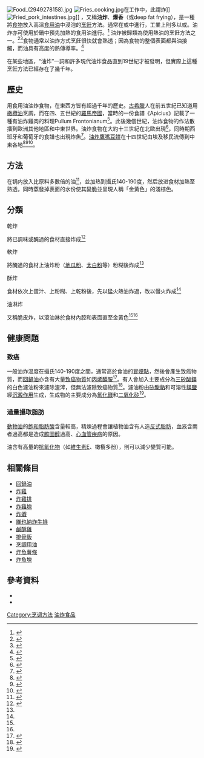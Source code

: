 [[File:Food_(2949278158).jpg|thumb]]
[[File:Fries_cooking.jpg|right]]在工作中，此謂炸]]
[[File:Fried_pork_intestines.jpg|thumb]]]]
'''{{ruby|炸|-{zh-hans:zhá;zh-hk:zaa3;zh-tw:ㄓㄚˊ}-}}'''，又稱'''油炸'''、'''爆香'''（{{Lang-en|Deep frying}}或deep fat frying），是一種將[[食物|食物]]放入高溫[[食用油|食用油]]中浸泡的[[烹饪|烹飪]]方法。通常在{{Link-en|油炸鍋|Deep fryer}}或{{Link-en|薯片盤|chip pan}}中進行，工業上則多以{{Link-en|壓力油炸鍋|Pressure frying}}或{{Link-en|真空油炸鍋|Vacuum fryer}}。油炸亦可使用於鍋中預先加熱的食用油進行。<ref>{{Cite web |url=http://www.shs.edu.tw/works/essay/2009/11/2009111401143967.pdf |title=存档副本 |access-date=2017-12-28 |archive-date=2019-06-20 |archive-url=https://web.archive.org/web/20190620042714/https://www.shs.edu.tw/works/essay/2009/11/2009111401143967.pdf |dead-url=no }}</ref> 油炸被歸類為使用熱油的烹飪方法之一。<ref>{{Cite book|url=https://books.google.com.tw/books?id=vRcidxIUWYMC&pg=PA18&redir_esc=y#v=onepage&q&f=false|title=Food Preparation and Cooking: Cookery units. Student guide|date=1996-01-01|publisher=Nelson Thornes|isbn=9780748725663|language=en|access-date=2016-12-12|archive-date=2021-04-10|archive-url=https://web.archive.org/web/20210410212854/https://books.google.com.tw/books?id=vRcidxIUWYMC&pg=PA18&redir_esc=y#v=onepage&q&f=false|dead-url=no}}</ref><ref>{{Cite book|url=https://books.google.com.tw/books?id=KDa4ZB_gvWgC&pg=PA86&redir_esc=y#v=onepage&q&f=false|title=Techniques of Healthy Cooking, Professional Edition|last=America|first=Culinary Institute of|date=2007-11-19|publisher=John Wiley & Sons|isbn=9780470052327|language=en|access-date=2016-12-12|archive-date=2021-04-10|archive-url=https://web.archive.org/web/20210410212859/https://books.google.com.tw/books?id=KDa4ZB_gvWgC&pg=PA86&redir_esc=y#v=onepage&q&f=false|dead-url=no}}</ref>食物通常以油炸方式烹飪很快就會熟透；因為食物的整個表面都與油接觸，而油具有高度的熱傳導率。<ref>{{Cite book|url=https://books.google.com.tw/books?id=RgU9u9oUSDQC&pg=PA6&redir_esc=y#v=onepage&q&f=false|title=Advances in Deep-Fat Frying of Foods|last=Sumnu|first=Servet Gulum|last2=Sahin|first2=Serpil|date=2008-12-17|publisher=CRC Press|isbn=9781420055597|language=en|access-date=2016-12-12|archive-date=2021-04-10|archive-url=https://web.archive.org/web/20210410212904/https://books.google.com.tw/books?id=RgU9u9oUSDQC&pg=PA6&redir_esc=y#v=onepage&q&f=false|dead-url=no}}</ref>

在某些地區，“油炸”一詞和許多現代油炸食品直到19世紀才被發明，但實際上這種烹飪方法已經存在了幾千年。

== 歷史 ==
用食用油油炸食物，在東西方皆有超過千年的歷史。[[古希臘|古希臘]]人在前五世紀已知道用[[橄欖油|橄欖油]]烹調，而在四、五世紀的[[羅馬帝國|羅馬帝國]]，當時的一份食譜《Apicius》記載了一種有油炸雞肉的料理Pullum Frontonianum<ref>{{cite web|url=http://penelope.uchicago.edu/Thayer/E/Roman/Texts/Apicius/6*.html#IX |title=LacusCurtius • Apicius, De Re Coquinaria—Book VI |publisher=Penelope.uchicago.edu |accessdate=11 May 2014}}</ref>。此後幾個世紀，油炸食物的作法散播到歐洲其他地區和中東世界。油炸食物在大約十三世紀在北歐出現<ref>{{cite web|last1=Lapetina|first1=Adam|title=The true origins of 11 of your favorite fried foods|url=http://www.thrillist.com/eat/nation/where-fried-foods-came-from-corn-dogs-mozzarella-sticks-fried-candy-bars|website=thrillist.com|publisher=Trillist|accessdate=18 May 2015|archive-date=2021-04-10|archive-url=https://web.archive.org/web/20210410212924/https://www.thrillist.com/eat/nation/where-fried-foods-came-from-corn-dogs-mozzarella-sticks-fried-candy-bars|dead-url=no}}</ref>，同時期西班牙和葡萄牙的食譜也出現炸魚<ref name = "Sir William">{{cite AV media| people =Wei, William| title =The Definitive History of Deep-Fried Foods| medium =Online video| publisher =Business Insider| location =New York City, United States of America| date =8 January 2013| url =http://www.businessinsider.com/history-of-deep-fried-foods-video-2013-1<!-- Also this works: http://www.businessinsider.com/history-of-deep-fried-foods-video-2013-1#ooid=liMWM2ODoJjPgf1c6lQ9h6oJnixDXOtW-->| access-date =2018-03-29| archive-date =2021-04-10| archive-url =https://web.archive.org/web/20210410212934/https://www.businessinsider.com/history-of-deep-fried-foods-video-2013-1| dead-url =no}}</ref>。[[油炸鷹嘴豆餅|油炸鷹嘴豆餅]]在十四世紀由埃及移民流傳到中東各地<ref>{{cite web|last1=Antunes|first1=Sonny|title=Falafel, a dish the entire Middle East can agree on|url=https://www.finedininglovers.com/stories/falafel-middle-east/|website=finedininglovers.com|publisher=Fine Dining Lovers|accessdate=18 May 2015|archive-date=2019-06-03|archive-url=https://web.archive.org/web/20190603144027/https://www.finedininglovers.com/stories/falafel-middle-east/|dead-url=no}}</ref><ref>{{cite news|last1=Guttman|first1=Vered|title=No matter where it originated, falafel is still Israel's national food|url=http://www.haaretz.com/blogs/modern-manna/no-matter-where-it-originated-falafel-is-still-israel-s-national-food-1.426265|accessdate=18 May 2015|work=Haaretz|date=24 April 2012|archive-date=2017-10-23|archive-url=https://web.archive.org/web/20171023033117/https://www.haaretz.com/blogs/modern-manna/no-matter-where-it-originated-falafel-is-still-israel-s-national-food-1.426265|dead-url=no}}</ref><ref>{{cite web|last1=I. D.|first1=Morton|title=Geography and history of the frying process|url=http://grasasyaceites.revistas.csic.es/index.php/grasasyaceites/article/viewFile/745/736|website=grasasyaceites.revistas.csic.es|accessdate=18 May 2015|archive-date=2020-10-19|archive-url=https://web.archive.org/web/20201019191418/http://grasasyaceites.revistas.csic.es/index.php/grasasyaceites/article/viewFile/745/736|dead-url=no}}</ref>。

== 方法 ==

在锅内放入比原料多數倍的油<ref name="粵菜烹飪">{{cite book |author=烹飪技術研究所 |title=《粵菜烹飪》 |pages=第103頁 |date=1996年6月 |publisher=鴻光書店 |location=香港 |isbn=9628123017 }}</ref>，並加热到攝氏140-190度，然后放进食材加熱至熟透，同時蒸發掉表面的水份使其變脆並呈現人稱「金黃色」的淺棕色。

== 分類 ==
;乾炸
將已調味或醃過的食材直接炸成<ref name="原味粵式食譜大全">{{cite book |author=趙振羡 |title=《原味粵式食譜大全》 |pages=第2頁 |year=1996 |publisher=星輝圖書有限公司 |location=香港 |isbn=962-388-051-0 }}</ref>

;軟炸
將醃過的食材上油炸粉（[[地瓜粉|地瓜粉]]、[[太白粉|太白粉]]等）粉糊後炸成<ref name="原味粵式食譜大全"/>

;酥炸
食材依次上蛋汁、上粉糊、上乾粉後，先以猛火熱油炸過，改以慢火炸成<ref name="原味粵式食譜大全"/>

;油淋炸
又稱脆皮炸，以滾油淋於食材內腔和表面直至金黃色<ref name="原味粵式食譜大全"/><ref name="粵菜烹飪"/>

== 健康問題 ==

=== 致癌 ===

一般油炸溫度在攝氏140-190度之間，通常高於食油的[[冒煙點|冒煙點]]，然後會產生致癌物質，而[[回鍋油|回鍋油]]亦含有大量[[致癌物質|致癌物質]]如[[丙烯醯胺|丙烯醯胺]]<ref>{{cite news|url=http://www.libertytimes.com.tw/2009/new/jun/22/today-t1.htm|title=速食店用油 1～7天換一次（學者研究 高溫油炸6小時 油脂開始劣化）|publisher=[[自由時報|自由時報]]|date=2009年6月22日|deadurl=yes|archiveurl=https://web.archive.org/web/20090624044342/http://www.libertytimes.com.tw/2009/new/jun/22/today-t1.htm|archivedate=2009年6月24日}}</ref>。有人會加入主要成分為[[三矽酸鎂|三矽酸鎂]]的白色濾油粉來濾除渣滓，但無法濾除致癌物質<ref>{{cite news|url=http://www.libertytimes.com.tw/2009/new/jun/24/today-life11.htm|title=消基會呼籲／濾油粉難阻變質 應每日換油|publisher=[[自由時報|自由時報]]|date=2009年6月24日|deadurl=yes|archiveurl=https://web.archive.org/web/20090627011407/http://www.libertytimes.com.tw/2009/new/jun/24/today-life11.htm|archivedate=2009年6月27日}}</ref>。濾油粉由[[矽酸鈉|矽酸鈉]]和可溶性[[鎂鹽|鎂鹽]]經[[沉澱作用|沉澱作用]]生成，生成物的主要成分為[[氧化鎂|氧化鎂]]和[[二氧化矽|二氧化矽]]<ref>{{Cite web |url=http://big5.wiki8.com/luyoufen_120723/ |title=濾油粉_濾油粉的用法、用量_醫學百科 |access-date=2014-10-31 |archive-date=2021-04-10 |archive-url=https://web.archive.org/web/20210410213010/http://big5.wiki8.com/luyoufen_120723/ |dead-url=no }}</ref>。

=== 過量攝取脂肪 ===

[[動物油|動物油]]的[[飽和脂肪酸|飽和脂肪酸]]含量較高，精煉過程會讓植物油含有人造[[反式脂肪|反式脂肪]]，血液含兩者過高都是造成[[膽固醇|膽固醇]]過高、[[心血管疾病|心血管疾病]]的原因。

油含有高量的[[抗氧化物|抗氧化物]]（如[[維生素E|維生素E]]、橄欖多酚），則可以減少變質可能。

== 相關條目 ==
*[[回鍋油|回鍋油]]
*[[炸雞|炸雞]]
*[[香雞排|炸雞排]]
*[[炸雞塊|炸雞塊]]
*[[炸蝦|炸蝦]]
*[[維也納炸牛排|維也納炸牛排]]
*[[鹹酥雞|鹹酥雞]]
*[[排骨飯|排骨飯]]
*[[烹調用油|烹調用油]]
*[[炸魚薯條|炸魚薯條]]
*[[炸魚塊|炸魚塊]]

== 參考資料 ==
* {{commons category-inline|Deep frying}}
* {{Commons category-inline|Deep-fried food}}
<references/>

{{烹飪技術}}

[[Category:烹调方法|Category:烹调方法]]
[[Category:油炸食品|]]